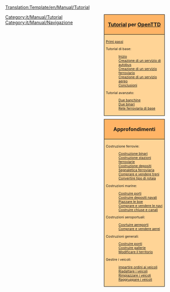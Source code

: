 <noinclude>[[Translation:Template/en/Manual/Tutorial]]</noinclude><noinclude>{{it/Manual/Traduzione|Template:en/Manual/Tutorial|70}}
</noinclude>
<div style="float:right; padding-left:12px; background:none;">
<div style="width:180px; border:1px solid #000000; background:#ffb466; padding:5px; -moz-border-radius-topleft:5px; -moz-border-radius-topright:5px; font-size: 12pt;">
<center><strong><font size="3"> [[it/Manual/Tutorial/Tutorial|Tutorial]] per [[it/Manual/Main Page|OpenTTD]]</font></strong></center>
</div>
<div style="width:180px;  border:1px solid black; border-top-width: 0px; background:#ffd496; padding:5px; font-size: 8pt;">
[[it/Manual/Tutorial/Main Page|Primi passi]]

Tutorial di base:
:[[it/Manual/Tutorial/Tutorial|Inizio]]
:[[it/Manual/Tutorial/Autobus|Creazione di un servizio di autobus]]
:[[it/Manual/Tutorial/Treni|Creazione di un servizio ferroviario]]
:[[it/Manual/Tutorial/Aeroplani|Creazione di un servizio aereo]]
:[[it/Manual/Tutorial/Conclusioni|Conclusioni]]
Tutorial avanzato:
:[[it/Manual/Tutorial/Due banchine|Due banchine]]
:[[it/Manual/Tutorial/Due binari|Due binari]]
:[[it/Manual/Tutorial/Rete ferroviaria di base|Rete ferroviaria di base]]

</div>

<div style="width:180px; border:1px solid #000000; background:#ffb466; padding:5px; font-size: 12pt; margin-top: 10px;">
<center><strong><font size="3">Approfondimenti</font></strong></center>
</div>
<div style="width:180px;  border:1px solid black; border-top-width: 0px; background:#ffd496; padding:5px; -moz-border-radius-bottomleft:5px; -moz-border-radius-bottomright:8px; font-size: 8pt;">
<span style="font-weight:bold;">

Costruzione ferrovie:
:[[it/Manual/Costruire binari|Costruzione binari]]
:[[it/Manual/Costruzione stazioni ferroviarie|Costruzione stazioni ferroviarie]]
:[[it/Manual/Costruzione depositi|Costruzione depositi]]
:[[it/Manual/Piazzare segnali|Segnaletica ferroviaria]]
:[[it/Manual/Comprare e vendere treni|Comprare e vendere treni]]
:[[it/Manual/Convertire rotaia|Convertire tipo di rotaia]]

<!--
  -- Do we need these sections? They are a repeat of the basic tutorial, for about 90%...
  --
 Costruzione strade:
:[[Costruire_strade/It|Costruire strade]]
:[[Costruire_stazioni/It|Building stations and loading bays]]
:[[Building road depots|Building depots]]
:[[Buying road vehicles|Buying &amp; selling road vehicles]]
-->

Costruzioni marine:
:[[it/Costruire porti|Costruire porti]]
:[[it/Costruire depositi navali|Costruire depositi navali]]
:[[it/Piazzare boe|Piazzare le boe]]
:[[it/Compare navi|Comprare e vendere le navi]]
:[[it/Costruire canali|Costruire chiuse e canali]]

Costruzioni aeroportuali:
:[[it/Costruire aeroporti|Cosrtuire aereporti]]
:[[it/Compare aerei|Comprare e vendere aerei]]

Costruzioni generali:
:[[it/Manual/Costruire ponti|Costruire ponti]]
:[[it/Costruire gallerie|Costruire gallerie]]
:[[it/Modificare territorio|Modificare il territorio]]

Gestire i veicoli:
:[[it/Manual/Ordini|impartire ordini ai veicoli]]
:[[it/Manual/Riadattare|Riadattare i veicoli]]
:[[it/Rimpiazzare veicoli|Rimpiazzare i veicoli]]
:[[it/Gruppi veicoli|Raggruppare i veicoli]]

</span>
</div>
</div><includeonly>[[Category:it/Manual/Tutorial]]</includeonly><noinclude>

[[Category:it/Manual/Navigazione]]
</noinclude>